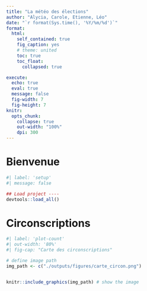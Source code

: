 ```yaml
---
title: "La météo des élections"
author: "Alycia, Carole, Etienne, Léo"
date: "`r format(Sys.time(), '%Y/%m/%d')`"
format:
  html:
    self_contained: true
    fig_caption: yes
    # theme: united
    toc: true
    toc_float:
      collapsed: true

execute:
  echo: true
  eval: true
  message: false
  fig-width: 7
  fig-height: 7
knitr:
  opts_chunk: 
    collapse: true
    out-width: "100%"
    dpi: 300
---
```


# Bienvenue {.unnumbered}

```r
#| label: 'setup'
#| message: false

## Load project ----
devtools::load_all()
```

# Circonscriptions

```r
#| label: 'plot-count'
#| out-width: '80%'
#| fig-cap: "Carte des circonscriptions"

# define image path 
img_path <- c("./outputs/figures/carte_circon.png")


knitr::include_graphics(img_path) # show the image 
```



